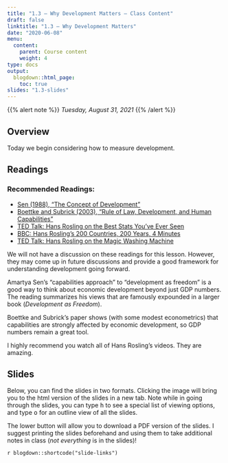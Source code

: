 ```yaml
---
title: "1.3 — Why Development Matters — Class Content"
draft: false
linktitle: "1.3 — Why Development Matters"
date: "2020-06-08"
menu:
  content:
    parent: Course content
    weight: 4
type: docs
output:
  blogdown::html_page:
    toc: true
slides: "1.3-slides"
---
```


{{% alert note %}}
*Tuesday, August 31, 2021*
{{% /alert %}}

## <i class="fas fa-info-circle fa-lg"></i> Overview

Today we begin considering how to measure development. 

## <i class="fas fa-book-reader fa-lg"></i> Readings

### Recommended Readings:

- [<i class="fas fa-file-pdf"></i> Sen (1988), "The Concept of Development"](/readings/sen-1988-concept-of-development.pdf)
- [<i class="fas fa-file-pdf"></i> Boettke and Subrick (2003), "Rule of Law, Development, and Human Capabilities"](/readings/Boettke-Subrick-2003.pdf)
- [<i class="fab fa-youtube"></i> TED Talk: Hans Rosling on the Best Stats You've Ever Seen](https://www.ted.com/talks/hans_rosling_shows_the_best_stats_you_ve_ever_seen)
- [<i class="fab fa-youtube"></i> BBC: Hans Rosling's 200 Countries, 200 Years, 4 Minutes](https://www.youtube.com/watch?v=jbkSRLYSojo)
- [<i class="fab fa-youtube"></i> TED Talk: Hans Rosling on the Magic Washing Machine](https://www.ted.com/talks/hans_rosling_and_the_magic_washing_machine)


We will not have a discussion on these readings for this lesson. However, they may come up in future discussions and provide a good framework for understanding development going forward.

Amartya Sen's "capabilities approach" to "development as freedom" is a good way to think about economic development beyond just GDP numbers. The reading summarizes his views that are famously expounded in a larger book (*Development as Freedom*).

Boettke and Subrick's paper shows (with some modest econometrics) that capabilities are strongly affected by economic development, so GDP numbers remain a great tool.

I highly recommend you watch all of Hans Rosling's videos. They are amazing.

## <i class="fas fa-chalkboard-teacher"></i> Slides

Below, you can find the slides in two formats. Clicking the image will bring you to the html version of the slides in a new tab. Note while in going through the slides, you can type <kbd>h</kbd> to see a special list of viewing options, and type <kbd>o</kbd> for an outline view of all the slides.

The lower button will allow you to download a PDF version of the slides. I suggest printing the slides beforehand and using them to take additional notes in class (*not everything* is in the slides)!

`r blogdown::shortcode("slide-links")`